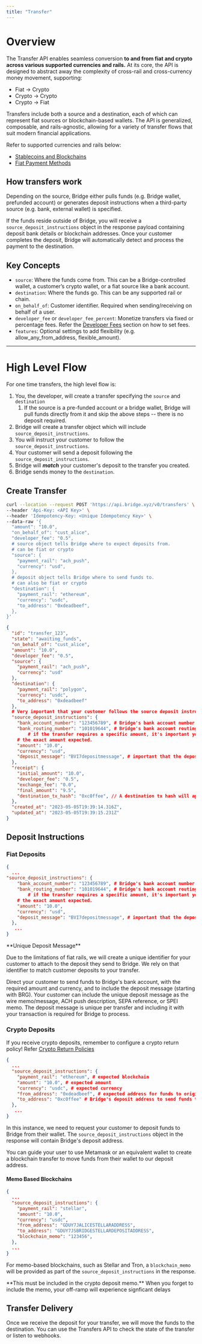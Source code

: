 ```yaml
---
title: "Transfer"
---
```


# **Overview**

The Transfer API enables seamless conversion **to and from fiat and crypto across various supported currencies and rails.** At its core, the API is designed to abstract away the complexity of cross-rail and cross-currency money movement, supporting:

- Fiat → Crypto
- Crypto → Crypto
- Crypto → Fiat

Transfers include both a source and a destination, each of which can represent fiat sources or blockchain-based wallets. The API is generalized, composable, and rails-agnostic, allowing for a variety of transfer flows that suit modern financial applications.

Refer to supported currencies and rails below:

- [<u>Stablecoins and Blockchains</u>](/whatwesupport/chains)
- [<u>Fiat Payment Methods</u>](/whatwesupport/fiats)

## **How transfers work**

Depending on the source, Bridge either pulls funds (e.g. Bridge wallet, prefunded account) or generates deposit instructions when a third-party source (e.g. bank, external wallet) is specified.

If the funds reside outside of Bridge, you will receive a `source_deposit_instructions` object in the response payload containing deposit bank details or blockchain addresses. Once your customer completes the deposit, Bridge will automatically detect and process the payment to the destination.

## **Key Concepts**

- `source`: Where the funds come from. This can be a Bridge-controlled wallet, a customer’s crypto wallet, or a fiat source like a bank account.
- `destination`: Where the funds go. This can be any supported rail or chain.
- `on_behalf_of`: Customer identifier. Required when sending/receiving on behalf of a user.
- `developer_fee` or `developer_fee_percent`: Monetize transfers via fixed or percentage fees. Refer the [<u>Developer Fees</u>](/fees/devfees) section on how to set fees.
- `features`: Optional settings to add flexibility (e.g. allow_any_from_address, flexible_amount).

---

# **High Level Flow**

For one time transfers, the high level flow is:

1. You, the developer, will create a transfer specifying the `source` and `destination`
   1. If the source is a pre-funded account or a bridge wallet, Bridge will pull funds directly from it and skip the above steps -- there is no deposit required.
2. Bridge will create a transfer object which will include `source_deposit_instructions`.
3. You will instruct your customer to follow the `source_deposit_instructions`.
4. Your customer will send a deposit following the `source_deposit_instructions`.
5. Bridge will **_match_** your customer's deposit to the transfer you created.
6. Bridge sends money to the `destination`.

## **Create Transfer**

```bash Request expandable
curl --location --request POST 'https://api.bridge.xyz/v0/transfers' \
--header 'Api-Key: <API Key>' \
--header 'Idempotency-Key: <Unique Idempotency Key>' \
--data-raw '{
  "amount": "10.0",
  "on_behalf_of": "cust_alice",
  "developer_fee": "0.5",
  # source object tells Bridge where to expect deposits from.
  # can be fiat or crypto
  "source": {
    "payment_rail": "ach_push",
    "currency": "usd",
  },
  # deposit object tells Bridge where to send funds to.
  # can also be fiat or crypto
  "destination": {
    "payment_rail": "ethereum",
    "currency": "usdc",
    "to_address": "0xdeadbeef",
  },
}'
```

```json Response expandable
{
  "id": "transfer_123",
  "state": "awaiting_funds",
  "on_behalf_of": "cust_alice",
  "amount": "10.0",
  "developer_fee": "0.5",
  "source": {
    "payment_rail": "ach_push",
    "currency": "usd"
  },
  "destination": {
    "payment_rail": "polygon",
    "currency": "usdc",
    "to_address": "0xdeadbeef"
  },
  # Very important that your customer follows the source deposit instructions
  "source_deposit_instructions": {
    "bank_account_number": "123456789", # Bridge's bank account number to send deposits to
    "bank_routing_number": "101019644", # Bridge's bank account routing number
 		# if the transfer requires a specific amount, it's important your customer includes
    # the exact amount expected.
    "amount": "10.0", 
    "currency": "usd",
    "deposit_message": "BVI7depositmessage", # important that the deposit message is included
  },
  "receipt": {
    "initial_amount": "10.0",
    "developer_fee": "0.5",
    "exchange_fee": "0.0",
    "final_amount": "9.5",
    "destination_tx_hash": "0xc0ffee", // A destination tx hash will appear after the transfer is complete
  },
  "created_at": "2023-05-05T19:39:14.316Z",
  "updated_at": "2023-05-05T19:39:15.231Z"
}
```

## **Deposit Instructions**

### **Fiat Deposits**

```json expandable
{
  ...
"source_deposit_instructions": {
    "bank_account_number": "123456789", # Bridge's bank account number to send deposits to
    "bank_routing_number": "101019644", # Bridge's bank account routing number
 		# if the transfer requires a specific amount, it's important your customer includes
    # the exact amount expected.
    "amount": "10.0", 
    "currency": "usd",
    "deposit_message": "BVI7depositmessage", # important that the deposit message is included
  },
   ...
}
```

<Warning>
  **Unique Deposit Message**

  Due to the limitations of fiat rails, we will create a unique identifier for your customer to attach to the deposit they send to Bridge. We rely on that identifier to match customer deposits to your transfer.
</Warning>

Direct your customer to send funds to Bridge's bank account, with the required amount and currency, and to include the deposit message (starting with BRG). Your customer can include the unique deposit message as the wire memo/message, ACH push description, SEPA reference, or SPEI memo. The deposit message is unique per transfer and including it with your transaction is required for Bridge to process.

### **Crypto Deposits**

If you receive crypto deposits, remember to configure a crypto return policy\! Refer [<u>Crypto Return Policies</u>](/orchestration/transfer/returns)

```json expandable
{
  ...
  "source_deposit_instructions": {
    "payment_rail": "ethereum", # expected blockchain
    "amount": "10.0", # expected amount
    "currency": "usdc", # expected currency
    "from_address": "0xdeadbeef", # expected address for funds to originate from
    "to_address": "0xc0ffee" # Bridge's deposit address to send funds to
  },
   ...
}
```

In this instance, we need to request your customer to deposit funds to Bridge from their wallet. The `source_deposit_instructions` object in the response will contain Bridge's deposit address.

You can guide your user to use Metamask or an equivalent wallet to create a blockchain transfer to move funds from their wallet to our deposit address.

#### **Memo Based Blockchains**

```json expandable
{
  ...
  "source_deposit_instructions": {
    "payment_rail": "stellar",
    "amount": "10.0",
    "currency": "usdc",
    "from_address": "GDUY7JALICESTELLARADDRESS",
    "to_address": "GDUY7JSBRIDGESTELLARDEPOSITADDRESS",
    "blockchain_memo": "123456",
  },
  ...
}
```

For memo-based blockchains, such as Stellar and Tron, a `blockchain_memo` will be provided as part of the `source_deposit_instructions` in the response.

<Warning>
  **This must be included in the crypto deposit memo.** When you forget to include the memo, your off-ramp will experience signficant delays
</Warning>

## **Transfer Delivery**

Once we receive the deposit for your transfer, we will move the funds to the destination. You can use the Transfers API to check the state of the transfer or listen to webhooks.
